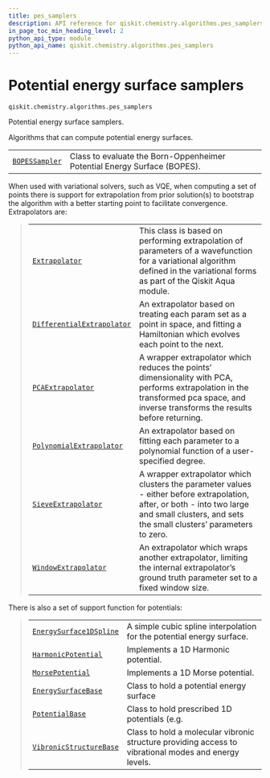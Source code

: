 ```yaml
---
title: pes_samplers
description: API reference for qiskit.chemistry.algorithms.pes_samplers
in_page_toc_min_heading_level: 2
python_api_type: module
python_api_name: qiskit.chemistry.algorithms.pes_samplers
---
```


<span id="module-qiskit.chemistry.algorithms.pes_samplers" />

<span id="qiskit-chemistry-algorithms-pes-samplers" />

<span id="potential-energy-surface-samplers-qiskit-chemistry-algorithms-pes-samplers" />

# Potential energy surface samplers

<span id="module-qiskit.chemistry.algorithms.pes_samplers" />

`qiskit.chemistry.algorithms.pes_samplers`

Potential energy surface samplers.

Algorithms that can compute potential energy surfaces.

|                                                                                                                                 |                                                                          |
| ------------------------------------------------------------------------------------------------------------------------------- | ------------------------------------------------------------------------ |
| [`BOPESSampler`](qiskit.chemistry.algorithms.pes_samplers.BOPESSampler "qiskit.chemistry.algorithms.pes_samplers.BOPESSampler") | Class to evaluate the Born-Oppenheimer Potential Energy Surface (BOPES). |

When used with variational solvers, such as VQE, when computing a set of points there is support for extrapolation from prior solution(s) to bootstrap the algorithm with a better starting point to facilitate convergence. Extrapolators are:

> |                                                                                                                                                                     |                                                                                                                                                                                                |
> | ------------------------------------------------------------------------------------------------------------------------------------------------------------------- | ---------------------------------------------------------------------------------------------------------------------------------------------------------------------------------------------- |
> | [`Extrapolator`](qiskit.chemistry.algorithms.pes_samplers.Extrapolator "qiskit.chemistry.algorithms.pes_samplers.Extrapolator")                                     | This class is based on performing extrapolation of parameters of a wavefunction for a variational algorithm defined in the variational forms as part of the Qiskit Aqua module.                |
> | [`DifferentialExtrapolator`](qiskit.chemistry.algorithms.pes_samplers.DifferentialExtrapolator "qiskit.chemistry.algorithms.pes_samplers.DifferentialExtrapolator") | An extrapolator based on treating each param set as a point in space, and fitting a Hamiltonian which evolves each point to the next.                                                          |
> | [`PCAExtrapolator`](qiskit.chemistry.algorithms.pes_samplers.PCAExtrapolator "qiskit.chemistry.algorithms.pes_samplers.PCAExtrapolator")                            | A wrapper extrapolator which reduces the points’ dimensionality with PCA, performs extrapolation in the transformed pca space, and inverse transforms the results before returning.            |
> | [`PolynomialExtrapolator`](qiskit.chemistry.algorithms.pes_samplers.PolynomialExtrapolator "qiskit.chemistry.algorithms.pes_samplers.PolynomialExtrapolator")       | An extrapolator based on fitting each parameter to a polynomial function of a user-specified degree.                                                                                           |
> | [`SieveExtrapolator`](qiskit.chemistry.algorithms.pes_samplers.SieveExtrapolator "qiskit.chemistry.algorithms.pes_samplers.SieveExtrapolator")                      | A wrapper extrapolator which clusters the parameter values - either before extrapolation, after, or both - into two large and small clusters, and sets the small clusters’ parameters to zero. |
> | [`WindowExtrapolator`](qiskit.chemistry.algorithms.pes_samplers.WindowExtrapolator "qiskit.chemistry.algorithms.pes_samplers.WindowExtrapolator")                   | An extrapolator which wraps another extrapolator, limiting the internal extrapolator’s ground truth parameter set to a fixed window size.                                                      |

There is also a set of support function for potentials:

> |                                                                                                                                                            |                                                                                                       |
> | ---------------------------------------------------------------------------------------------------------------------------------------------------------- | ----------------------------------------------------------------------------------------------------- |
> | [`EnergySurface1DSpline`](qiskit.chemistry.algorithms.pes_samplers.EnergySurface1DSpline "qiskit.chemistry.algorithms.pes_samplers.EnergySurface1DSpline") | A simple cubic spline interpolation for the potential energy surface.                                 |
> | [`HarmonicPotential`](qiskit.chemistry.algorithms.pes_samplers.HarmonicPotential "qiskit.chemistry.algorithms.pes_samplers.HarmonicPotential")             | Implements a 1D Harmonic potential.                                                                   |
> | [`MorsePotential`](qiskit.chemistry.algorithms.pes_samplers.MorsePotential "qiskit.chemistry.algorithms.pes_samplers.MorsePotential")                      | Implements a 1D Morse potential.                                                                      |
> | [`EnergySurfaceBase`](qiskit.chemistry.algorithms.pes_samplers.EnergySurfaceBase "qiskit.chemistry.algorithms.pes_samplers.EnergySurfaceBase")             | Class to hold a potential energy surface                                                              |
> | [`PotentialBase`](qiskit.chemistry.algorithms.pes_samplers.PotentialBase "qiskit.chemistry.algorithms.pes_samplers.PotentialBase")                         | Class to hold prescribed 1D potentials (e.g.                                                          |
> | [`VibronicStructureBase`](qiskit.chemistry.algorithms.pes_samplers.VibronicStructureBase "qiskit.chemistry.algorithms.pes_samplers.VibronicStructureBase") | Class to hold a molecular vibronic structure providing access to vibrational modes and energy levels. |

